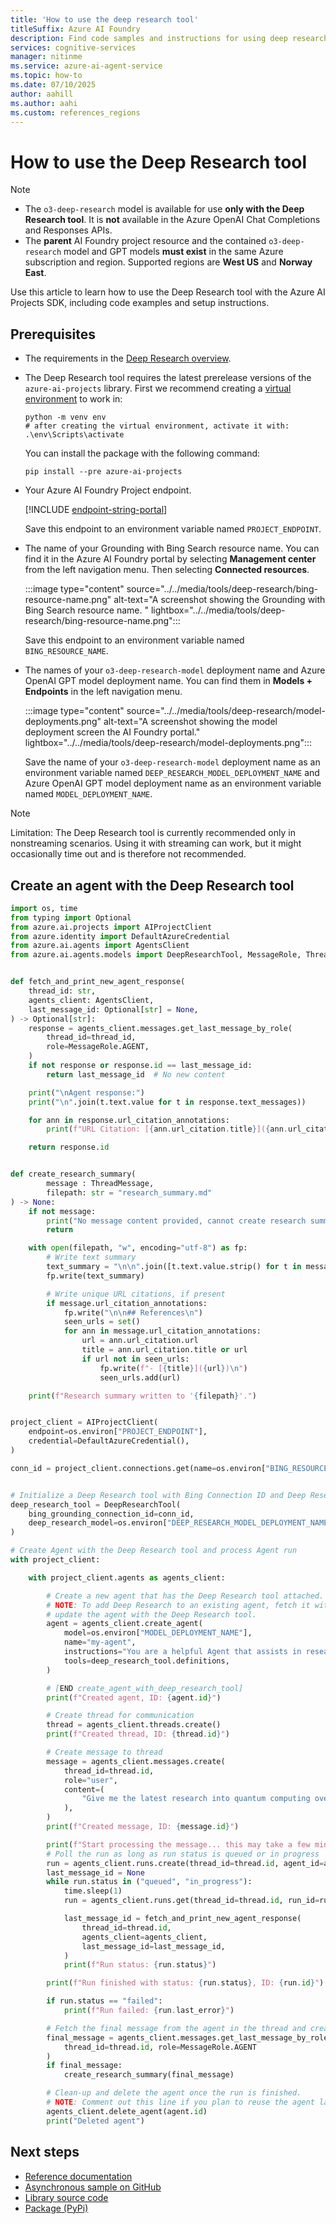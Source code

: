 ```yaml
---
title: 'How to use the deep research tool'
titleSuffix: Azure AI Foundry
description: Find code samples and instructions for using deep research in the Azure AI Foundry Agent Service.
services: cognitive-services
manager: nitinme
ms.service: azure-ai-agent-service
ms.topic: how-to
ms.date: 07/10/2025
author: aahill
ms.author: aahi
ms.custom: references_regions
---
```


# How to use the Deep Research tool

> [!NOTE]
> * The `o3-deep-research` model is available for use **only with the Deep Research tool**. It is **not** available in the Azure OpenAI Chat Completions and Responses APIs.
> * The **parent** AI Foundry project resource and the contained  `o3-deep-research` model and GPT models **must exist** in the same Azure subscription and region. Supported regions are **West US** and **Norway East**.

Use this article to learn how to use the Deep Research tool with the Azure AI Projects SDK, including code examples and setup instructions.

## Prerequisites

* The requirements in the [Deep Research overview](./deep-research.md).
* The Deep Research tool requires the latest prerelease versions of the `azure-ai-projects` library. First we recommend creating a [virtual environment](https://docs.python.org/3/library/venv.html) to work in:

    ```console
    python -m venv env
    # after creating the virtual environment, activate it with:
    .\env\Scripts\activate
    ```

    You can install the package with the following command:

    ```console
    pip install --pre azure-ai-projects
    ```

* Your Azure AI Foundry Project endpoint.

    
    [!INCLUDE [endpoint-string-portal](../../includes/endpoint-string-portal.md)]

    Save this endpoint to an environment variable named `PROJECT_ENDPOINT`. 

* The name of your Grounding with Bing Search resource name. You can find it in the Azure AI Foundry portal by selecting **Management center** from the left navigation menu. Then selecting **Connected resources**.
    
    :::image type="content" source="../../media/tools/deep-research/bing-resource-name.png" alt-text="A screenshot showing the Grounding with Bing Search resource name. " lightbox="../../media/tools/deep-research/bing-resource-name.png":::

    Save this endpoint to an environment variable named `BING_RESOURCE_NAME`. 

* The names of your `o3-deep-research-model` deployment name and Azure OpenAI GPT model deployment name. You can find them in **Models + Endpoints** in the left navigation menu. 

    :::image type="content" source="../../media/tools/deep-research/model-deployments.png" alt-text="A screenshot showing the model deployment screen the AI Foundry portal." lightbox="../../media/tools/deep-research/model-deployments.png":::
    
    Save the name of your `o3-deep-research-model` deployment name as an environment variable named `DEEP_RESEARCH_MODEL_DEPLOYMENT_NAME` and Azure OpenAI GPT model deployment name as an environment variable named `MODEL_DEPLOYMENT_NAME`. 

> [!NOTE]
> Limitation: The Deep Research tool is currently recommended only in nonstreaming scenarios. Using it with streaming can work, but it might occasionally time out and is therefore not recommended.

## Create an agent with the Deep Research tool

```python
import os, time
from typing import Optional
from azure.ai.projects import AIProjectClient
from azure.identity import DefaultAzureCredential
from azure.ai.agents import AgentsClient
from azure.ai.agents.models import DeepResearchTool, MessageRole, ThreadMessage


def fetch_and_print_new_agent_response(
    thread_id: str,
    agents_client: AgentsClient,
    last_message_id: Optional[str] = None,
) -> Optional[str]:
    response = agents_client.messages.get_last_message_by_role(
        thread_id=thread_id,
        role=MessageRole.AGENT,
    )
    if not response or response.id == last_message_id:
        return last_message_id  # No new content

    print("\nAgent response:")
    print("\n".join(t.text.value for t in response.text_messages))

    for ann in response.url_citation_annotations:
        print(f"URL Citation: [{ann.url_citation.title}]({ann.url_citation.url})")

    return response.id


def create_research_summary(
        message : ThreadMessage,
        filepath: str = "research_summary.md"
) -> None:
    if not message:
        print("No message content provided, cannot create research summary.")
        return

    with open(filepath, "w", encoding="utf-8") as fp:
        # Write text summary
        text_summary = "\n\n".join([t.text.value.strip() for t in message.text_messages])
        fp.write(text_summary)

        # Write unique URL citations, if present
        if message.url_citation_annotations:
            fp.write("\n\n## References\n")
            seen_urls = set()
            for ann in message.url_citation_annotations:
                url = ann.url_citation.url
                title = ann.url_citation.title or url
                if url not in seen_urls:
                    fp.write(f"- [{title}]({url})\n")
                    seen_urls.add(url)

    print(f"Research summary written to '{filepath}'.")


project_client = AIProjectClient(
    endpoint=os.environ["PROJECT_ENDPOINT"],
    credential=DefaultAzureCredential(),
)

conn_id = project_client.connections.get(name=os.environ["BING_RESOURCE_NAME"]).id


# Initialize a Deep Research tool with Bing Connection ID and Deep Research model deployment name
deep_research_tool = DeepResearchTool(
    bing_grounding_connection_id=conn_id,
    deep_research_model=os.environ["DEEP_RESEARCH_MODEL_DEPLOYMENT_NAME"],
)

# Create Agent with the Deep Research tool and process Agent run
with project_client:

    with project_client.agents as agents_client:

        # Create a new agent that has the Deep Research tool attached.
        # NOTE: To add Deep Research to an existing agent, fetch it with `get_agent(agent_id)` and then,
        # update the agent with the Deep Research tool.
        agent = agents_client.create_agent(
            model=os.environ["MODEL_DEPLOYMENT_NAME"],
            name="my-agent",
            instructions="You are a helpful Agent that assists in researching scientific topics.",
            tools=deep_research_tool.definitions,
        )

        # [END create_agent_with_deep_research_tool]
        print(f"Created agent, ID: {agent.id}")

        # Create thread for communication
        thread = agents_client.threads.create()
        print(f"Created thread, ID: {thread.id}")

        # Create message to thread
        message = agents_client.messages.create(
            thread_id=thread.id,
            role="user",
            content=(
                "Give me the latest research into quantum computing over the last year."
            ),
        )
        print(f"Created message, ID: {message.id}")

        print(f"Start processing the message... this may take a few minutes to finish. Be patient!")
        # Poll the run as long as run status is queued or in progress
        run = agents_client.runs.create(thread_id=thread.id, agent_id=agent.id)
        last_message_id = None
        while run.status in ("queued", "in_progress"):
            time.sleep(1)
            run = agents_client.runs.get(thread_id=thread.id, run_id=run.id)

            last_message_id = fetch_and_print_new_agent_response(
                thread_id=thread.id,
                agents_client=agents_client,
                last_message_id=last_message_id,
            )
            print(f"Run status: {run.status}")

        print(f"Run finished with status: {run.status}, ID: {run.id}")

        if run.status == "failed":
            print(f"Run failed: {run.last_error}")

        # Fetch the final message from the agent in the thread and create a research summary
        final_message = agents_client.messages.get_last_message_by_role(
            thread_id=thread.id, role=MessageRole.AGENT
        )
        if final_message:
            create_research_summary(final_message)

        # Clean-up and delete the agent once the run is finished.
        # NOTE: Comment out this line if you plan to reuse the agent later.
        agents_client.delete_agent(agent.id)
        print("Deleted agent")
```

## Next steps

* [Reference documentation](https://aka.ms/azsdk/azure-ai-projects/python/reference)
* [Asynchronous sample on GitHub](https://github.com/Azure/azure-sdk-for-python/blob/main/sdk/ai/azure-ai-agents/samples/agents_async/sample_agents_deep_research_async.py) 
* [Library source code](https://aka.ms/azsdk/azure-ai-projects/python/code) 
* [Package (PyPi)](https://aka.ms/azsdk/azure-ai-projects/python/package) 
